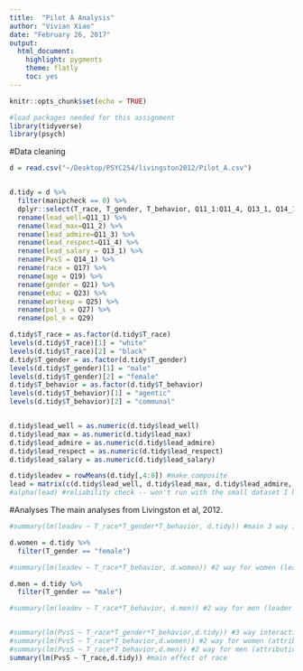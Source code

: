 ```yaml
---
title:  "Pilot A Analysis"
author: "Vivian Xiao"
date: "February 26, 2017"
output: 
  html_document:
    highlight: pygments
    theme: flatly
    toc: yes
---
```


```r
knitr::opts_chunk$set(echo = TRUE)
```


```r
#load packages needed for this assignment
library(tidyverse)
library(psych)
```


#Data cleaning
```r
d = read.csv("~/Desktop/PSYC254/livingston2012/Pilot_A.csv")


d.tidy = d %>%
  filter(manipcheck == 0) %>%
  dplyr::select(T_race, T_gender, T_behavior, Q11_1:Q11_4, Q13_1, Q14_1, Q17,Q19,Q21,Q23,Q25, Q27,Q29) %>%
  rename(lead_well=Q11_1) %>%
  rename(lead_max=Q11_2) %>%
  rename(lead_admire=Q11_3) %>%
  rename(lead_respect=Q11_4) %>%
  rename(lead_salary = Q13_1) %>%
  rename(PvsS = Q14_1) %>%
  rename(race = Q17) %>%
  rename(age = Q19) %>%
  rename(gender = Q21) %>%
  rename(educ = Q23) %>%
  rename(workexp = Q25) %>%
  rename(pol_s = Q27) %>%
  rename(pol_e = Q29)

d.tidy$T_race = as.factor(d.tidy$T_race)
levels(d.tidy$T_race)[1] = "white"
levels(d.tidy$T_race)[2] = "black"
d.tidy$T_gender = as.factor(d.tidy$T_gender)
levels(d.tidy$T_gender)[1] = "male"
levels(d.tidy$T_gender)[2] = "female"
d.tidy$T_behavior = as.factor(d.tidy$T_behavior)
levels(d.tidy$T_behavior)[1] = "agentic"
levels(d.tidy$T_behavior)[2] = "communal"


d.tidy$lead_well = as.numeric(d.tidy$lead_well) 
d.tidy$lead_max = as.numeric(d.tidy$lead_max)
d.tidy$lead_admire = as.numeric(d.tidy$lead_admire)
d.tidy$lead_respect = as.numeric(d.tidy$lead_respect)
d.tidy$lead_salary = as.numeric(d.tidy$lead_salary)

d.tidy$leadev = rowMeans(d.tidy[,4:8]) #make composite 
lead = matrix(c(d.tidy$lead_well, d.tidy$lead_max, d.tidy$lead_admire, d.tidy$lead_respect,d.tidy$lead_salary), ncol=5)
#alpha(lead) #reliability check -- won't run with the small dataset I have now, but should work in the future
```


#Analyses
The main analyses from Livingston et al, 2012.
```r
#summary(lm(leadev ~ T_race*T_gender*T_behavior, d.tidy)) #main 3 way interaction (leader evaluations)

d.women = d.tidy %>%
  filter(T_gender == "female")

#summary(lm(leadev ~ T_race*T_behavior, d.women)) #2 way for women (leader evaluations)

d.men = d.tidy %>%
  filter(T_gender == "male")

#summary(lm(leadev ~ T_race*T_behavior, d.men)) #2 way for men (leader evaluations)


#summary(lm(PvsS ~ T_race*T_gender*T_behavior,d.tidy)) #3 way interaction (attribution of behavior)
#summary(lm(PvsS ~ T_race*T_behavior,d.women)) #2 way for women (attribution of behavior)
#summary(lm(PvsS ~ T_race*T_behavior,d.men)) #2 way for men (attribution of behavior)
summary(lm(PvsS ~ T_race,d.tidy)) #main effect of race
```

